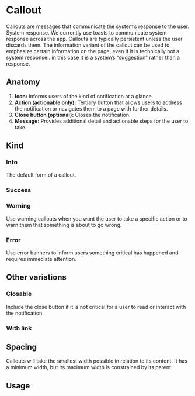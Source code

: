 

<Meta of={CalloutStories} />

# Callout

Callouts are messages that communicate the system’s response to the user.
System response. We currently use toasts to communicate system response across the app. Callouts are typically persistent unless the user discards  them. The information variant of the callout can be used to emphasize certain information on the page, even if it is technically not a system response.. in this case it is a system’s “suggestion” rather than a response.
<Canvas of={CalloutStories.CalloutStory} />

## Anatomy

1. **Icon:** Informs users of the kind of notification at a glance.
2. **Action (actionable only):** Tertiary button that allows users to address the notification or navigates them to a page with further details.
3. **Close button (optional):** Closes the notification.
4. **Message:** Provides additional detail and actionable steps for the user to take.

## Kind

### Info
The default form of a callout.
<Canvas of={CalloutStories.CalloutInfoStory} />

### Success
<Canvas of={CalloutStories.CalloutSuccessStory} />

### Warning
Use warning callouts when you want the user to take a specific action or to warn them that something is about to go wrong.
<Canvas of={CalloutStories.CalloutWarningStory} />

### Error
Use error banners to inform users something critical has happened and requires immediate attention.
<Canvas of={CalloutStories.CalloutErrorStory} />

## Other variations

### Closable
Include the close button if it is not critical for a user to read or interact with the notification.

### With link
<Canvas of={CalloutStories.CalloutWithLink} />

## Spacing
Callouts will take the smallest width possible in relation to its content. It has a minimum width, but its maximum width is constrained by its parent.

## Usage
